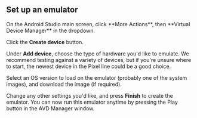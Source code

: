 
## Set up an emulator

<Step label="1">
On the Android Studio main screen, click **More Actions**, then **Virtual Device Manager** in the dropdown.

<ContentSpotlight
  alt="Android Studio configure."
  src="/static/images/android-studio/virtual-device.png"
  className="max-w-[640px]"
/>

</Step>

<Step label="2">

Click the **Create device** button.

<ContentSpotlight
  alt="Android Studio create virtual device."
  src="/static/images/android-studio/create-device.png"
  className="max-w-[640px]"
/>

</Step>

<Step label="3">

Under **Add device**, choose the type of hardware you'd like to emulate. We recommend testing against a variety of devices, but if you're unsure where to start, the newest device in the Pixel line could be a good choice.

<ContentSpotlight
  alt="Android Studio create virtual device hardware selection."
  src="/static/images/android-studio/select-hardware.png"
  className="max-w-[640px]"
/>

</Step>

<Step label="4">

Select an OS version to load on the emulator (probably one of the system images), and download the image (if required).

<ContentSpotlight
  alt="Android Studio create virtual device os selection."
  src="/static/images/android-studio/select-os.png"
  className="max-w-[640px]"
/>

</Step>

<Step label="5">

Change any other settings you'd like, and press **Finish** to create the emulator. You can now run this emulator anytime by pressing the Play button in the AVD Manager window.

</Step>
